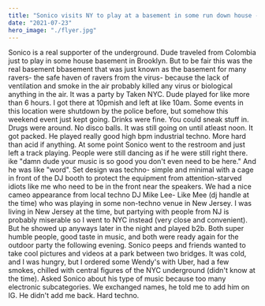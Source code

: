 ```yaml
---
title: "Sonico visits NY to play at a basement in some run down house - prefers the underground."
date: "2021-07-23"
hero_image: "./flyer.jpg"
---
```


Sonico is a real supporter of the underground. Dude traveled from Colombia just to play in some house basement in Brooklyn. But to be fair this was the real basement bbasement that was just known as the basement for many ravers- the safe haven of ravers from the virus- because the lack of ventilation and smoke in the air probably killed any virus or biological anything in the air. It was a party by Taken NYC. Dude played for like more than 6 hours. I got there at 10pmish and left at like 10am. Some events in this location were shutdown by the police before, but somehow this weekend event just kept going. Drinks were fine. You could sneak stuff in. Drugs were around. No disco balls. It was still going on until atleast noon. It got packed. He played really good high bpm industrial techno. More hard than acid if anything. At some point Sonico went to the restroom and just left a track playing. People were still dancing as if he were still right there. ike "damn dude your music is so good you don't even need to be here." And he was like "word". Set design was techno- simple and minimal with a cage in front of the DJ booth to protect the equipment from attention-starved idiots like me who need to be in the front near the speakers. We had a nice cameo appearance from local techno DJ Mike Lee- Like Mee (dj handle at the time) who was playing in some non-techno venue in New Jersey. I was living in New Jersey at the time, but partying with people from NJ is probably miserable so I went to NYC instead (very close and convenient). But he showed up anyways later in the night and played b2b. Both super humble people, good taste in music, and both were ready again for the outdoor party the following evening. Sonico peeps and friends wanted to take cool pictures and videos at a park between two bridges. It was cold, and I was hungry, but I ordered some Wendy's with Uber, had a few smokes, chilled with central figures of the NYC underground (didn't know at the time). Asked Sonico about his type of music because too many electronic subcategories. We exchanged names, he told me to add him on IG. He didn't add me back. Hard techno.